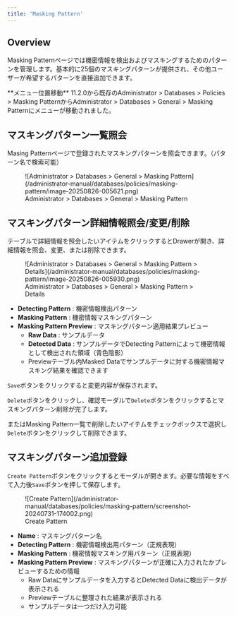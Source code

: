 ```yaml
---
title: 'Masking Pattern'
---
```



## Overview

Masking Patternページでは機密情報を検出およびマスキングするためのパターンを管理します。基本的に25個のマスキングパターンが提供され、その他ユーザーが希望するパターンを直接追加できます。

<Callout type="info">
**メニュー位置移動**
11.2.0から既存のAdministrator &gt; Databases &gt; Policies &gt; Masking PatternからAdministrator &gt; Databases &gt; General &gt; Masking Patternにメニューが移動されました。
</Callout>

## マスキングパターン一覧照会

Masing Patternページで登録されたマスキングパターンを照会できます。（パターン名で検索可能）

<figure data-layout="center" data-align="center">
![Administrator &gt; Databases &gt; General &gt; Masking Pattern](/administrator-manual/databases/policies/masking-pattern/image-20250826-005621.png)
<figcaption>
Administrator &gt; Databases &gt; General &gt; Masking Pattern
</figcaption>
</figure>


## マスキングパターン詳細情報照会/変更/削除

テーブルで詳細情報を照会したいアイテムをクリックするとDrawerが開き、詳細情報を照会、変更、または削除できます。

<figure data-layout="center" data-align="center">
![Administrator &gt; Databases &gt; General &gt; Masking Pattern &gt; Details](/administrator-manual/databases/policies/masking-pattern/image-20250826-005930.png)
<figcaption>
Administrator &gt; Databases &gt; General &gt; Masking Pattern &gt; Details
</figcaption>
</figure>

*  **Detecting Pattern**  : 機密情報検出パターン
*  **Masking Pattern**  : 機密情報マスキングパターン
*  **Masking Pattern Preview**  : マスキングパターン適用結果プレビュー
    *  **Raw Data**  : サンプルデータ
    *  **Detected Data**  : サンプルデータでDetecting Patternによって機密情報として検出された領域（青色陰影）
    * Previewテーブル内Masked Dataでサンプルデータに対する機密情報マスキング結果を確認できます

`Save`ボタンをクリックすると変更内容が保存されます。

`Delete`ボタンをクリックし、確認モーダルで`Delete`ボタンをクリックするとマスキングパターン削除が完了します。

またはMasking Pattern一覧で削除したいアイテムをチェックボックスで選択し`Delete`ボタンをクリックして削除できます。


## マスキングパターン追加登録

`Create Pattern`ボタンをクリックするとモーダルが開きます。必要な情報をすべて入力後`Save`ボタンを押して保存します。

<figure data-layout="center" data-align="center">
![Create Pattern](/administrator-manual/databases/policies/masking-pattern/screenshot-20240731-174002.png)
<figcaption>
Create Pattern
</figcaption>
</figure>

*  **Name**  : マスキングパターン名
*  **Detecting Pattern**  : 機密情報検出用パターン（正規表現）
*  **Masking Pattern**  : 機密情報マスキング用パターン（正規表現）
*  **Masking Pattern Preview**  : マスキングパターンが正確に入力されたかプレビューするための情報
    * Raw Dataにサンプルデータを入力するとDetected Dataに検出データが表示される
    * Previewテーブルに整理された結果が表示される
    * サンプルデータは一つだけ入力可能
